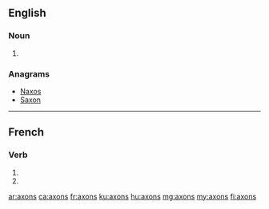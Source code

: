==English==

===Noun===
{{head|en|plural}}

# {{plural of|axon|lang=en}}

===Anagrams===
* [[Naxos#English|Naxos]]
* [[Saxon#English|Saxon]]

----

==French==

===Verb===
{{fr-verb-form}}

# {{inflection of|axer||1|p|pres|indc|lang=fr}}
# {{inflection of|axer||1|p|impr|lang=fr}}

[[ar:axons]]
[[ca:axons]]
[[fr:axons]]
[[ku:axons]]
[[hu:axons]]
[[mg:axons]]
[[my:axons]]
[[fi:axons]]